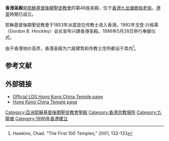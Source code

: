 {{Infobox religious building
| 名字 = 香港聖殿
| 圖片 = Hong_Kong_China_Temple.jpg
| 圖片說明 = 
| 地圖 =
| 地圖尺寸 =
| 地圖說明 =
| 坐標 = {{coord|22|20|25|N|114|10|38|E|type:landmark_region:HK|display=title}}
| 宗教 = [[基督教|基督教]]
| 位置 =
| 神 =
| 宗教禮儀 =
| 派別 = [[耶穌基督後期聖徒教會|耶穌基督後期聖徒教會]]
| 節日 =
| 小區 =
| 分區 =
| 基層政權 = 
| 區 = [[九龍城區|九龍城區]]
| 領地 =
| 地方行政區 = [[香港|香港]]
| 州 = 
| 省 =
| 地區 = 
| 國家 = [[中國|中國]]
| 行政 =
| 開光年份 =
| 狀態 =
| 傳統稱號 =
| 所有者 =
| 領導 =
| 婆多羅迦 =
| 主保聖人 =
| 官方網站 =
| 建築師 =
| 建築類型 =
| 建築風格 = [[香港建築#歐美建築時期|香港殖民式]]
| 建築材料 =
| 建立者 =
| 資助者 =
| 總承包商 =
| 建立日期 =
| 奠基 = 1994年1月22日由約翰·卡馬克長老主待
| 竣工 = 1996年5月26日至27日由戈登·興格萊會長奉獻
| 建設成本 =
| 毀壞 =
| 正立面朝向 =
| 容納人數 =
| 長度 =
| 寬度 =
| 中殿寬度 =
| 內部面積 = 2020平方公尺
| 最高高度 =
| 穹頂 =
| 外穹頂高度 =
| 內穹頂高度 =
| 外穹頂直徑 =
| 內穹頂直徑 =
| 宣禮塔 =
| 宣禮塔高度 =
| 尖塔 =
| 尖塔高度 = 41公尺
| 場地面積 = 1200平方公尺
| 寺廟 =
| 紀念碑 =
| 神社 =
| 碑銘 =
| 海拔 =
| 官方名稱1 =
| 類型1 =
| 標準1 =
| 指定日期1 =
| 父列表1 =
| 參考編號1 =
| 官方名稱2 =
| 類型2 =
| 標準2 =
| 指定日期2 =
| 父列表2 = 48
| 參考編號2 =
}}

'''香港圣殿'''是[[耶穌基督後期聖徒教會|耶穌基督後期聖徒教會]]的第48座圣殿，位于[[香港|香港]][[九龙塘|九龙塘]][[歌和老街|歌和老街]]。[[英屬香港|港英]]時期已成立。

耶穌基督後期聖徒教會于1853年派遣首位传教士进入香港。1992年戈登‧兴格莱（Gordon B. Hinckley）会长宣布兴建香港圣殿。1996年5月26日举行奉献仪式。

由于香港地价高昂，香港圣殿为六层建筑和传教士住所都设于其内<ref>Hawkins, Chad. "The First 100 Temples," 2001, 132-133</ref>。

== 参考文献 ==
{{Reflist}}

== 外部链接 ==
{{Commons category|Hong Kong China Temple}}
* [http://www.lds.org/temples/main/0,11204,1912-1-84-0,00.html Official LDS Hong Kong China Temple page]{{Wayback|url=http://www.lds.org/temples/main/0,11204,1912-1-84-0,00.html |date=20100407024109 }}
* [https://web.archive.org/web/20070322221706/http://www.ldschurchtemples.com/hongkong/ Hong Kong China Temple page]

{{耶穌基督後期聖徒教會聖殿}}

[[Category:亞洲耶穌基督後期聖徒教會聖殿|Category:亞洲耶穌基督後期聖徒教會聖殿]]
[[Category:香港宗教場所|Category:香港宗教場所]]
[[Category:九龍塘|Category:九龍塘]]
[[Category:1996年香港建立|Category:1996年香港建立]]